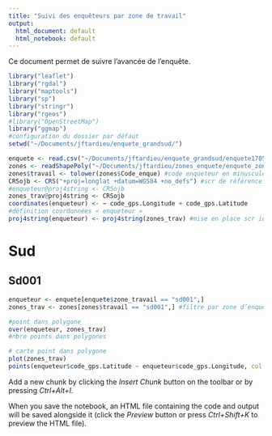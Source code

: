 ```yaml
---
title: "Suivi des enquêteurs par zone de travail"
output:
  html_document: default
  html_notebook: default
---
```

Ce document permet de suivre l’avancée de l’enquête.

```r
library("leaflet")
library("rgdal")
library("maptools")
library("sp")
library("stringr")
library("rgeos")
#library("OpenStreetMap")
library("ggmap")
#configuration du dossier par défaut
setwd("~/Documents/jftardieu/enquete_grandsud/")

enquete <- read.csv("~/Documents/jftardieu/enquete_grandsud/enquete170517_1253_retravaille.csv")
zones <- readShapePoly("~/Documents/jftardieu/zones_enquete/enquete_zone84/zones_enquete84.shp")
zones$travail <- tolower(zones$Code_enque) #code enqueteur en minuscules
CRSojb <- CRS("+proj=longlat +datum=WGS84 +no_defs") #scr de référence
#enqueteur@proj4string <- CRSojb 
zones_trav@proj4string <- CRSojb
coordinates(enqueteur) <- ~ code_gps.Longitude + code_gps.Latitude 
#définition coordonnées « enqueteur »
proj4string(enqueteur) <- proj4string(zones_trav) #mise en place scr identique deux jeux données
```

# Sud
## Sd001
```r

enqueteur <- enquete[enquete$zone_travail == "sd001",]
zones_trav <- zones[zones$travail == "sd001",] #filtre par zone d’enquete

#point dans polygone
over(enqueteur, zones_trav)
#nbre points dans polygones

# carte point dans polygone
plot(zones_trav)
points(enqueteur$code_gps.Latitude ~ enqueteur$code_gps.Longitude, col = "red", cex = 1)
```




Add a new chunk by clicking the *Insert Chunk* button on the toolbar or by pressing *Ctrl+Alt+I*.

When you save the notebook, an HTML file containing the code and output will be saved alongside it (click the *Preview* button or press *Ctrl+Shift+K* to preview the HTML file).
